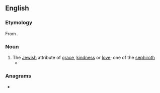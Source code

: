 ==English==

===Etymology===
From {{der|en|he|חסד||tr=ḥeseḏ|[[grace]], [[kindness]], [[love]]}}.

===Noun===
{{en-noun|-}}

# The [[Jewish]] attribute of [[grace]], [[kindness]] or [[love]]; one of the [[sephiroth]]
#* {{quote-book|1=en|year=2001|author=David L. Lieber|author2=Jules Harlow|title=Etz Hayim: Torah and Commentary|page=66|text=Through '''''ḥesed''''' one deals faithfully or keeps faith with another.}}

===Anagrams===
* {{anagrams|en|a=cdeehs|schede}}

{{C|en|Judaism}}